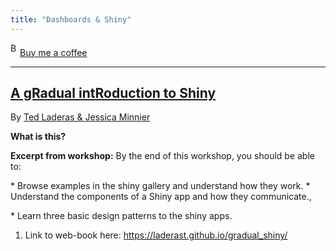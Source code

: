 ```yaml
---
title: "Dashboards & Shiny"
---
```


<link href="https://fonts.googleapis.com/css?family=Cookie" rel="stylesheet"><a class="bmc-button" target="_blank" href="https://www.buymeacoffee.com/JoscelinRocha">![Buy me a coffee](https://cdn.buymeacoffee.com/buttons/bmc-new-btn-logo.svg){alt="Buy me a coffee" width="15" height="21"}Buy me a coffee</a>

------------------------------------------------------------------------

## [A gRadual intRoduction to Shiny](https://laderast.github.io/gradual_shiny/)

By [Ted Laderas & Jessica Minnier](https://laderast.github.io/gradual_shiny/)

**What is this?**

**Excerpt from workshop:** By the end of this workshop, you should be able to:

\* Browse examples in the shiny gallery and understand how they work. \* Understand the components of a Shiny app and how they communicate.,

\* Learn three basic design patterns to the shiny apps.

1.  Link to web-book here: <https://laderast.github.io/gradual_shiny/>
